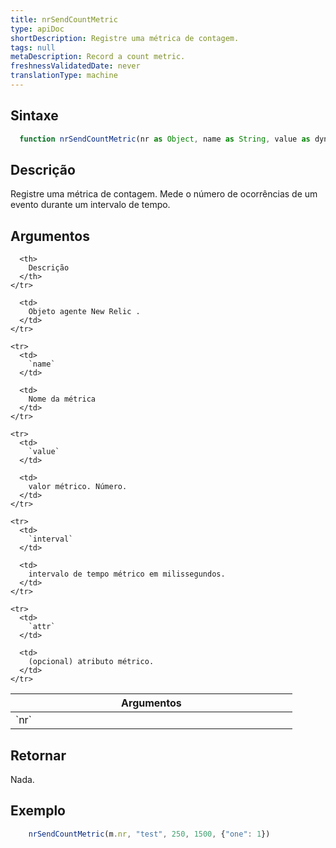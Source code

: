 ```yaml
---
title: nrSendCountMetric
type: apiDoc
shortDescription: Registre uma métrica de contagem.
tags: null
metaDescription: Record a count metric.
freshnessValidatedDate: never
translationType: machine
---
```


## Sintaxe

```js
  function nrSendCountMetric(nr as Object, name as String, value as dynamic, interval as Integer, attr = invalid as Object) as Void
```

## Descrição

Registre uma métrica de contagem. Mede o número de ocorrências de um evento durante um intervalo de tempo.

## Argumentos

<table>
  <thead>
    <tr>
      <th width="25%">
        Argumentos
      </th>

      <th>
        Descrição
      </th>
    </tr>
  </thead>

  <tbody>
    <tr>
      <td>
        `nr`
      </td>

      <td>
        Objeto agente New Relic .
      </td>
    </tr>

    <tr>
      <td>
        `name`
      </td>

      <td>
        Nome da métrica
      </td>
    </tr>

    <tr>
      <td>
        `value`
      </td>

      <td>
        valor métrico. Número.
      </td>
    </tr>

    <tr>
      <td>
        `interval`
      </td>

      <td>
        intervalo de tempo métrico em milissegundos.
      </td>
    </tr>

    <tr>
      <td>
        `attr`
      </td>

      <td>
        (opcional) atributo métrico.
      </td>
    </tr>
  </tbody>
</table>

## Retornar

Nada.

## Exemplo

```js
  	nrSendCountMetric(m.nr, "test", 250, 1500, {"one": 1})
```